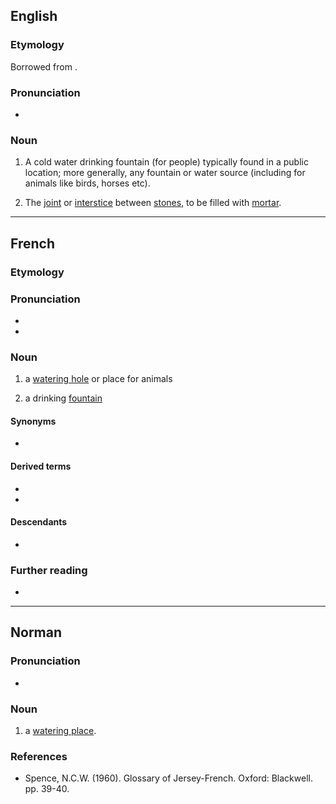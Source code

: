 ==English==

===Etymology===
Borrowed from {{bor|en|fr|abreuvoir||a [[watering]] place}}.

===Pronunciation===
* {{IPA|en|/əbɹuːˈvwɑː(ɹ)/}}

===Noun===
{{en-noun}}

# A cold water drinking fountain (for people) typically found in a public location; more generally, any fountain or water source (including for animals like birds, horses etc).
# {{lb|en|obsolete|masonry}} The [[joint]] or [[interstice]] between [[stone]]s, to be filled with [[mortar]].

----

==French==

===Etymology===
{{suffix|fr|abreuver|oir}}

===Pronunciation===
* {{fr-IPA}}
* {{audio|fr|Fr-abreuvoir.ogg|audio}}

===Noun===
{{fr-noun|m}}

# a [[watering hole]] or place for animals
# {{lb|fr|Canada|proscribed}} a drinking [[fountain]]

====Synonyms====
* {{sense|drinking fountain}} {{l|fr|fontaine}} {{qualifier|mostly Europe}}

====Derived terms====
* {{l|fr|abreuvoir à mouches}}
* {{l|fr|borne-abreuvoir}}

====Descendants====
* {{desc|en|abreuvoir|bor=1}}

===Further reading===
* {{R:TLFi}}

----

==Norman==

===Pronunciation===
* {{a|Jersey}} {{IPA|nrf|/abrəvwar/}}

===Noun===
{{head|nrf|noun|g=m|plural|abreuvoirs}}

# {{lb|nrf|Jersey}} a [[watering place]].

===References===
* Spence, N.C.W. (1960). Glossary of Jersey-French. Oxford: Blackwell. pp. 39-40.